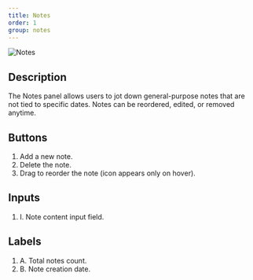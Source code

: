 ```yaml
---
title: Notes
order: 1
group: notes
---
```


![Notes](/guide/notes.png)

## Description

The Notes panel allows users to jot down general-purpose notes that are not tied to specific dates. Notes can be reordered, edited, or removed anytime.

## Buttons

1. Add a new note.
2. Delete the note.
3. Drag to reorder the note (icon appears only on hover).

## Inputs

1. I. Note content input field.

## Labels

1. A. Total notes count.
2. B. Note creation date.
